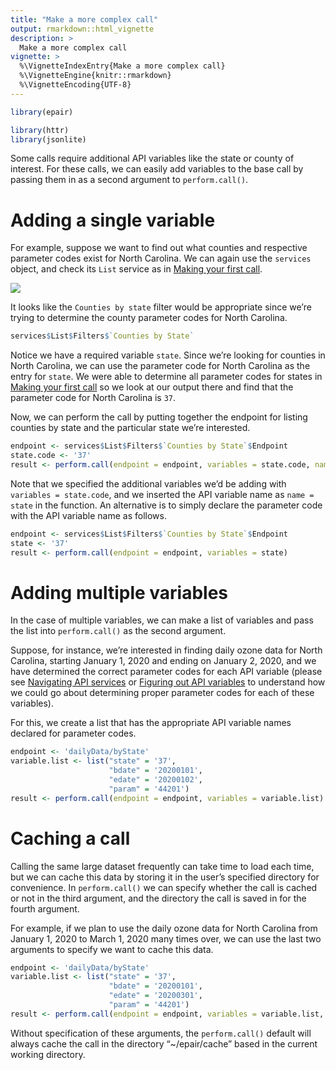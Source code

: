 ```yaml
---
title: "Make a more complex call"
output: rmarkdown::html_vignette
description: >
  Make a more complex call
vignette: >
  %\VignetteIndexEntry{Make a more complex call}
  %\VignetteEngine{knitr::rmarkdown}
  %\VignetteEncoding{UTF-8}
---
```


```r
library(epair)
```

```r
library(httr)
library(jsonlite)
```

Some calls require additional API variables like the state or county of interest. For these calls, we can easily add variables to the base call by passing them in as a second argument to `perform.call()`.

# Adding a single variable

For example, suppose we want to find out what counties and respective parameter codes exist for North Carolina. 
We can again use the `services` object, and check its `List` service as in [Making your first call](../../docs/Tutorial/making-your-first-call).

![](img/complex_call/counties_by_state.png)

It looks like the `Counties by state` filter would be appropriate since we're trying to determine the county parameter codes for North Carolina.

```r
services$List$Filters$`Counties by State`
```
Notice we have a required variable `state`. Since we're looking for counties in North Carolina, we can use the parameter code for North Carolina as the entry for `state`. We were able to determine all parameter codes for states in [Making your first call](../../docs/Tutorial/making-your-first-call) so we look at our output there and find that the parameter code for North Carolina is `37`.

Now, we can perform the call by putting together the endpoint for listing counties by state and the particular state we're interested.

```r
endpoint <- services$List$Filters$`Counties by State`$Endpoint
state.code <- '37'
result <- perform.call(endpoint = endpoint, variables = state.code, name = "state")
```

Note that we specified the additional variables we'd be adding with `variables = state.code`, and we inserted the API variable name as `name = state` in the function. An alternative is to simply declare the parameter code with the API variable name as follows.

```r
endpoint <- services$List$Filters$`Counties by State`$Endpoint
state <- '37'
result <- perform.call(endpoint = endpoint, variables = state)
```

# Adding multiple variables

In the case of multiple variables, we can make a list of variables and pass the list into `perform.call()` as the second argument. 

Suppose, for instance, we're interested in finding daily ozone data for North Carolina, starting January 1, 2020 and ending on January 2, 2020, and we have determined the correct parameter codes for each API variable (please see [Navigating API services](../Useful-Features/Services) or [Figuring out API variables](../../docs/Useful-Features/Variables) to understand how we could go about determining proper parameter codes for each of these variables).

For this, we create a list that has the appropriate API variable names declared for parameter codes.
```r
endpoint <- 'dailyData/byState'
variable.list <- list("state" = '37', 
                      "bdate" = '20200101', 
                      "edate" = '20200102', 
                      "param" = '44201')
result <- perform.call(endpoint = endpoint, variables = variable.list)
```

# Caching a call

Calling the same large dataset frequently can take time to load each time, but we can cache this data by storing it in the user's specified directory for convenience. In `perform.call()` we can specify whether the call is cached or not in the third argument, and the directory the call is saved in for the fourth argument.

For example, if we plan to use the daily ozone data for North Carolina from January 1, 2020 to March 1, 2020 many times over, we can use the last two arguments to specify we want to cache this data.

```r
endpoint <- 'dailyData/byState'
variable.list <- list("state" = '37', 
                      "bdate" = '20200101', 
                      "edate" = '20200301', 
                      "param" = '44201')
result <- perform.call(endpoint = endpoint, variables = variable.list, cached = TRUE, directory = "~/epair/cache")
```

Without specification of these arguments, the `perform.call()` default will always cache the call in the directory "~/epair/cache" based in the current working directory.
